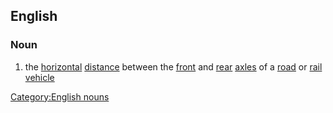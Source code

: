 ==English==
===Noun===
{{wikipedia}}
#the [[horizontal]] [[distance]] between the [[front]] and [[rear]] [[axle]]s of a [[road]] or [[rail]] [[vehicle]]
[[Category:English nouns]]